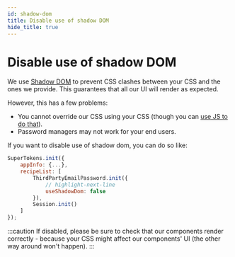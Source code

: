 ```yaml
---
id: shadow-dom
title: Disable use of shadow DOM
hide_title: true
---
```



# Disable use of shadow DOM

We use [Shadow DOM](https://developer.mozilla.org/en-US/docs/Web/Web_Components/Using_shadow_DOM) to prevent CSS clashes between your CSS and the ones we provide. This guarantees that all our UI will render as expected.

However, this has a few problems:
- You cannot override our CSS using your CSS (though you can [use JS to do that](./changing-style)).
- Password managers may not work for your end users.

If you want to disable use of shadow dom, you can do so like:

<FrontendSDKTabs>
<TabItem value="reactjs">

```jsx
SuperTokens.init({
    appInfo: {...},
    recipeList: [
        ThirdPartyEmailPassword.init({
            // highlight-next-line
            useShadowDom: false 
        }),
        Session.init()
    ]
});
```
</TabItem>
</FrontendSDKTabs>

:::caution
If disabled, please be sure to check that our components render correctly - because your CSS might affect our components' UI (the other way around won't happen).
:::